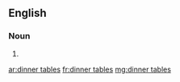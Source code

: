 ==English==

===Noun===
{{head|en|plural|head=[[dinner]] [[table]]s}}

# {{plural of|dinner table|lang=en}}

[[ar:dinner tables]]
[[fr:dinner tables]]
[[mg:dinner tables]]